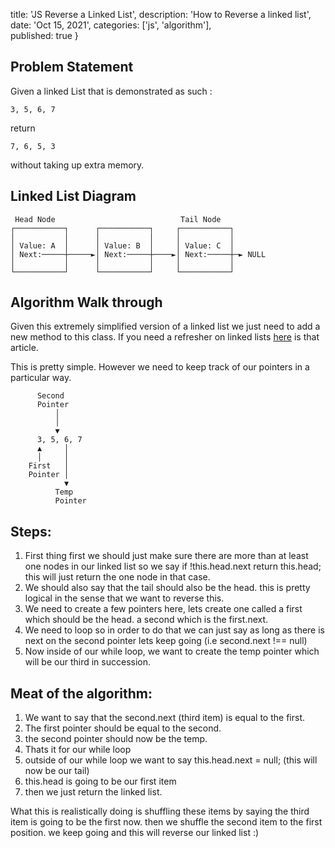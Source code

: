 
  title: 'JS Reverse a Linked List',
  description: 'How to Reverse a linked list',
  date: 'Oct 15, 2021',
  categories: ['js', 'algorithm'],  
  published: true
}


<Section>

  <LeftSection size={4}>

  ## Problem Statement 

  Given a linked List that is demonstrated as such : 
  
  ``` 3, 5, 6, 7 ```
   
   return 
   
   ```7, 6, 5, 3``` 
   
   without taking up extra memory.


  </LeftSection>

  <RightSection size={8}>

  ## Linked List Diagram

  
     Head Node                            Tail Node
    ┌───────────┐      ┌───────────┐     ┌───────────┐
    │           │      │           │     │           │
    │ Value: A  │      │ Value: B  │     │ Value: C  │
    │ Next:─────┼─────►│ Next:─────┼────►│ Next:─────┼─► NULL
    │           │      │           │     │           │
    └───────────┘      └───────────┘     └───────────┘
  
  
  </RightSection>

</Section>

<Section>

  <LeftSection size={4}>

  # Algorithm Walk through

  Given this extremely simplified version of a linked list we just need to add a new method to this class. 
  If you need a refresher on linked lists [here](/articles/linkedlist) is that article.

  This is pretty simple. However we need to keep track of our pointers in a particular way.


          Second
          Pointer
              │
              │
              ▼
          3, 5, 6, 7
          ▲     │
          │     │
        First   │
        Pointer │
                ▼
              Temp
              Pointer


  ## Steps:
  1. First thing first we should just make sure there are more than at least one nodes in our linked list so we say if !this.head.next return this.head;  this will just return the one node in that case.
  2. We should also say that the tail should also be the head. this is pretty logical in the sense that we want to reverse this.
  3. We need to create a few pointers here, lets create one called a first which should be the head. a second which is the first.next.
  4. We need to loop so in order to do that we can just say as long as there is next on the second pointer lets keep going (i.e second.next !== null)
  5. Now inside of our while loop, we want to create the temp pointer which will be our third in succession. 
  

  ## Meat of the algorithm:
  1. We want to say that the second.next (third item) is equal to the  first.
  2. The first pointer should be equal to the second.
  3. the second pointer should now be the temp. 
  4. Thats it for our while loop
  5. outside of our while loop we want to say this.head.next = null; (this will now be our tail)
  6. this.head is going to be our first item
  7. then we just return the linked list.

  What this is realistically doing is shuffling these items by saying the third item is going to be the first now. then we shuffle the second item to the first position.  we keep going and this will reverse our linked list :)



  </LeftSection>

  <RightSection size={8}>

  <Editor code={Reverse} height="900px" />

  </RightSection>

</Section>